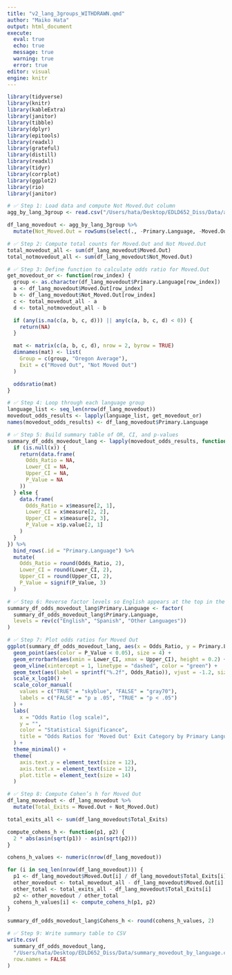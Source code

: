 ```yaml
---
title: "v2_lang_3groups_WITHDRAWN.qmd"
author: "Maiko Hata"
output: html_document
execute: 
  eval: true 
  echo: true
  message: true 
  warning: true
  error: true
editor: visual
engine: knitr
---
```


```r
library(tidyverse)
library(knitr)
library(kableExtra)
library(janitor)
library(tibble)
library(dplyr)
library(epitools)
library(readxl)
library(grateful)
library(distill)
library(readxl)
library(tidyr)
library(corrplot)
library(ggplot2)
library(rio)
library(janitor)
```

```r
# ✅ Step 1: Load data and compute Not Moved.Out column
agg_by_lang_3group <- read.csv("/Users/hata/Desktop/EDLD652_Diss/Data/agg_by_lang_3group.csv")

df_lang_movedout <- agg_by_lang_3group %>%
  mutate(Not_Moved.Out = rowSums(select(., -Primary.Language, -Moved.Out)))

```

```r
# ✅ Step 2: Compute total counts for Moved.Out and Not Moved.Out
total_movedout_all <- sum(df_lang_movedout$Moved.Out)
total_notmovedout_all <- sum(df_lang_movedout$Not_Moved.Out)

```

```r
# ✅ Step 3: Define function to calculate odds ratio for Moved.Out
get_movedout_or <- function(row_index) {
  group <- as.character(df_lang_movedout$Primary.Language[row_index])
  a <- df_lang_movedout$Moved.Out[row_index]
  b <- df_lang_movedout$Not_Moved.Out[row_index]
  c <- total_movedout_all - a
  d <- total_notmovedout_all - b

  if (any(is.na(c(a, b, c, d))) || any(c(a, b, c, d) < 0)) {
    return(NA)
  }

  mat <- matrix(c(a, b, c, d), nrow = 2, byrow = TRUE)
  dimnames(mat) <- list(
    Group = c(group, "Oregon Average"),
    Exit = c("Moved Out", "Not Moved Out")
  )

  oddsratio(mat)
}

```

```r

# ✅ Step 4: Loop through each language group
language_list <- seq_len(nrow(df_lang_movedout))
movedout_odds_results <- lapply(language_list, get_movedout_or)
names(movedout_odds_results) <- df_lang_movedout$Primary.Language

```

```r
# ✅ Step 5: Build summary table of OR, CI, and p-values
summary_df_odds_movedout_lang <- lapply(movedout_odds_results, function(x) {
  if (is.null(x)) {
    return(data.frame(
      Odds_Ratio = NA,
      Lower_CI = NA,
      Upper_CI = NA,
      P_Value = NA
    ))
  } else {
    data.frame(
      Odds_Ratio = x$measure[2, 1],
      Lower_CI = x$measure[2, 2],
      Upper_CI = x$measure[2, 3],
      P_Value = x$p.value[2, 1]
    )
  }
}) %>%
  bind_rows(.id = "Primary.Language") %>%
  mutate(
    Odds_Ratio = round(Odds_Ratio, 2),
    Lower_CI = round(Lower_CI, 2),
    Upper_CI = round(Upper_CI, 2),
    P_Value = signif(P_Value, 3)
  )

```

```r
# ✅ Step 6: Reverse factor levels so English appears at the top in the plot
summary_df_odds_movedout_lang$Primary.Language <- factor(
  summary_df_odds_movedout_lang$Primary.Language,
  levels = rev(c("English", "Spanish", "Other Languages"))
)

```

```r
# ✅ Step 7: Plot odds ratios for Moved Out
ggplot(summary_df_odds_movedout_lang, aes(x = Odds_Ratio, y = Primary.Language)) +
  geom_point(aes(color = P_Value < 0.05), size = 4) +
  geom_errorbarh(aes(xmin = Lower_CI, xmax = Upper_CI), height = 0.2) +
  geom_vline(xintercept = 1, linetype = "dashed", color = "green") +
  geom_text(aes(label = sprintf("%.2f", Odds_Ratio)), vjust = -1.2, size = 3.5) +
  scale_x_log10() +
  scale_color_manual(
    values = c("TRUE" = "skyblue", "FALSE" = "gray70"),
    labels = c("FALSE" = "p ≥ .05", "TRUE" = "p < .05")
  ) +
  labs(
    x = "Odds Ratio (log scale)",
    y = "",
    color = "Statistical Significance",
    title = "Odds Ratios for 'Moved Out' Exit Category by Primary Language (Oregon)"
  ) +
  theme_minimal() +
  theme(
    axis.text.y = element_text(size = 12),
    axis.text.x = element_text(size = 12),
    plot.title = element_text(size = 14)
  )

```

```r
# ✅ Step 8: Compute Cohen’s h for Moved Out
df_lang_movedout <- df_lang_movedout %>%
  mutate(Total_Exits = Moved.Out + Not_Moved.Out)

total_exits_all <- sum(df_lang_movedout$Total_Exits)

compute_cohens_h <- function(p1, p2) {
  2 * abs(asin(sqrt(p1)) - asin(sqrt(p2)))
}

cohens_h_values <- numeric(nrow(df_lang_movedout))

for (i in seq_len(nrow(df_lang_movedout))) {
  p1 <- df_lang_movedout$Moved.Out[i] / df_lang_movedout$Total_Exits[i]
  other_movedout <- total_movedout_all - df_lang_movedout$Moved.Out[i]
  other_total <- total_exits_all - df_lang_movedout$Total_Exits[i]
  p2 <- other_movedout / other_total
  cohens_h_values[i] <- compute_cohens_h(p1, p2)
}

summary_df_odds_movedout_lang$Cohens_h <- round(cohens_h_values, 2)

```

```r
# ✅ Step 9: Write summary table to CSV
write.csv(
  summary_df_odds_movedout_lang,
  "/Users/hata/Desktop/EDLD652_Diss/Data/summary_movedout_by_language.csv",
  row.names = FALSE
)
```
